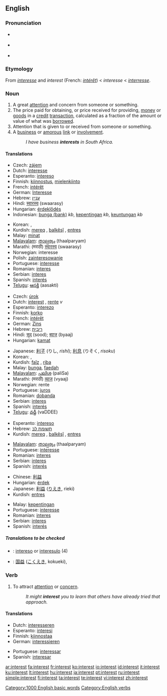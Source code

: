 {{wikipedia|dab=Interest (disambiguation)|Interest}}
==English==

{{rank|story|deep|meet|472|interest|brother|I've|longer}}

===Pronunciation===
* {{a|US}} {{IPA|/ˈɪntəɹəst/}}
* {{a|RP}} {{IPA|/ˈɪntrɛst/}}
*{{audio|en-us-interest.ogg|Audio (US)}}

===Etymology===
From {{OF.}} ''[[interesse]]'' and ''interest'' (French: ''[[intérêt]]'') < {{ML.}} ''interesse'' < {{L.}} ''[[interresse]]''.

===Noun===
{{wikipedia}}
{{en-noun}}

# A great [[attention]] and concern from someone or something.
# The price paid for obtaining, or price received for providing, [[money]] or [[goods]] in a [[credit]] [[transaction]], calculated as a fraction of the amount or value of what was [[borrow]]ed.
# Attention that is given to or received from someone or something.
# A [[business]] or [[amorous]] [[link]] or [[involvement]].
#:''I have business '''interests''' in South Africa.''

====Translations====
{{trans-top|great attention and concern from someone}}
*Czech: [[zájem]] {{m}}
*Dutch: [[interesse]] {{f}}
*Esperanto: [[intereso]]
*Finnish: [[kiinnostus]], [[mielenkiinto]]
*French: [[intérêt]] {{m}}
*German: [[Interesse]] {{n}}
*Hebrew: [[עניין]] {{m}}
*Hindi: [[स्वारस्य]] (swaarasy)
*Hungarian: [[érdeklődés]]
*Indonesian: [[bunga (bank)]] ''kb'', [[penting|kepentingan]] ''kb'', [[keuntungan]] ''kb''
{{trans-mid}}
*Korean: {{ko-inline|흥미|heungmi}}, {{ko-inline|관심|gwansim}}
*Kurdish: [[mereq]] {{f}}, [[balkêşî]] {{f}}, [[entres]] {{f}}
*Malay: [[minat]]
*[[Malayalam]]: [[താല്പര്യം]] (thaalparyam)
*Marathi: (मराठी) [[स्वारस्य]] (swaarasy)
*Norwegian: interesse {{m}}
*Polish: [[zainteresowanie]] {{n}}
*Portuguese: [[interesse]] {{m}}
*Romanian: [[interes]] {{n}}
*Serbian: [[interes]] {{m}}
*Spanish: [[interés]] {{m}}
*[[Telugu]]: [[ఆసక్తి]] (aasakti)
{{trans-bottom}}

{{trans-top|the price of credit}}
*Czech: [[úrok]] {{m}}
*Dutch: [[interest]] {{m}}, [[rente]] ''v''
*Esperanto: [[interezo]]
*Finnish: [[korko]]
*French: [[intérêt]] {{m}}
*German: [[Zins]] {{m}}
*Hebrew: [[ריבית]] {{f}}
*Hindi: [[सूद]] (sood); [[ब्याज]] (byaaj)
*Hungarian: [[kamat]]
{{trans-mid}}
*Japanese: [[利子]] (りし, ''rishi''); [[利息]] (りそく, ''risoku'')
*Korean: {{ko-inline|이자|ija}}, {{ko-inline|이익|i-ik}}
*Kurdish: [[faîz]] {{f}}, [[riba]] {{f}}
*Malay: [[bunga]], [[faedah]]
*[[Malayalam]]: [[പലിശ]] (paliSa)
*Marathi: (मराठी) [[व्याज]] (vyaaj)
*Norwegian: rente {{f}}
*Portuguese: [[juros]] {{m}}
*Romanian: [[dobanda]]
*Serbian: [[interes]] {{m}}
*Spanish: [[interés]] {{m}}
*[[Telugu]]: [[వడ్డీ]] (vaDDEE)
{{trans-bottom}}

{{trans-top|attention that is given to or received from someone or something}}
*Esperanto: [[intereso]]
*Hebrew: [[תשומת לב]] {{f}}
*Kurdish: [[mereq]] {{f}}, [[balkêşî]] {{f}}, [[entres]] {{f}}
{{trans-mid}}
*[[Malayalam]]: [[താല്പര്യം]] (thaalparyam)
*Portuguese: [[interesse]] {{m}}
*Romanian: [[interes]] {{n}}
*Serbian: [[interes]] {{m}}
*Spanish: [[interés]] {{m}}
{{trans-bottom}}

{{trans-top|business or amorous link or involvement}}
*Chinese: [[利益]]
*Hungarian: [[érdek]]
*Japanese: [[利益]] ([[りえき]], rieki)
*Kurdish: [[entres]] {{f}}
{{trans-mid}}
*Malay: [[kepentingan]]
*Portuguese: [[interesse]] {{m}}
*Romanian: [[interes]] {{n}}
*Serbian: [[interes]] {{m}}
*Spanish: [[interés]] {{m}}
{{trans-bottom}}

=====Translations to be checked=====
{{checktrans}}
{{top}}
*{{ttbc|Esperanto}}: [[intereso]] or [[interesulo]] (4)
*{{ttbc|Japanese}}: [[国益]] ([[こくえき]], kokueki),
{{mid}}
{{bottom}}

===Verb===
{{en-verb}}

# To attract [[attention]] or [[concern]].
#:''It might '''interest''' you to learn that others have already tried that approach.''

====Translations====
{{top}}
*Dutch: [[interesseren]]
*Esperanto: [[interesi]]
*Finnish: [[kiinnostaa]]
*German: [[interessieren]]
{{mid}}
*Portuguese: [[interessar]]
*Spanish: [[interesar]]
{{bottom}}

[[Category:1000 English basic words]]
[[Category:English verbs]]

[[ar:interest]]
[[fa:interest]]
[[fr:interest]]
[[ko:interest]]
[[io:interest]]
[[id:interest]]
[[it:interest]]
[[ku:interest]]
[[lt:interest]]
[[hu:interest]]
[[ja:interest]]
[[pt:interest]]
[[ru:interest]]
[[simple:interest]]
[[fi:interest]]
[[ta:interest]]
[[te:interest]]
[[vi:interest]]
[[zh:interest]]